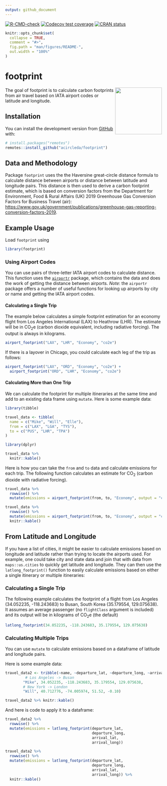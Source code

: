 ```yaml
---
output: github_document
---
```


<!-- README.md is generated from README.Rmd. Please edit that file -->

<!-- badges: start -->
[![R-CMD-check](https://github.com/acircleda/footprint/workflows/R-CMD-check/badge.svg)](https://github.com/acircleda/footprint/actions)
[![Codecov test coverage](https://codecov.io/gh/acircleda/footprint/branch/master/graph/badge.svg)](https://codecov.io/gh/acircleda/footprint?branch=master)
[![CRAN status](https://www.r-pkg.org/badges/version/footprint)](https://CRAN.R-project.org/package=footprint)
<!-- badges: end -->


```r
knitr::opts_chunk$set(
  collapse = TRUE,
  comment = "#>",
  fig.path = "man/figures/README-",
  out.width = "100%"
)
```
# footprint 
<img src="man/figures/footprint_hex.png" align="right" height=150/>


The goal of footprint is to calculate carbon footprints from air travel based on IATA airport codes or latitude and longitude.

## Installation

You can install the development version from [GitHub](https://github.com/) with:

```r
# install.packages("remotes")
remotes::install_github("acircleda/footprint")
```

## Data and Methodology

Package `footprint` uses the the Haversine great-circle distance formula
to calculate distance between airports or distance between latitude and
longitude pairs. This distance is then used to derive a carbon footprint
estimate, which is based on conversion factors from the Department for
Environment, Food & Rural Affairs (UK) 2019 Greenhouse Gas Conversion
Factors for Business Travel (air):
<https://www.gov.uk/government/publications/greenhouse-gas-reporting-conversion-factors-2019>.

## Example Usage

Load `footprint` using

```r
library(footprint)
```


### Using Airport Codes

You can use pairs of three-letter IATA airport codes to calculate distance. This function uses the [`airportr`](https://github.com/dshkol/airportr) package, which contains the data and does the work of getting the distance between airports. *Note*: the `airportr` package offers a number of useful functions for looking up airports by city or name and getting the IATA airport codes.

#### Calculating a Single Trip

The example below calculates a simple footprint estimation for an economy flight from Los Angeles International (LAX) to Heathrow (LHR). The estimate will be in CO~2~e (carbon dioxide equivalent, including radiative forcing). The output is always in kilograms.

```r
airport_footprint("LAX", "LHR", "Economy", "co2e")
```


If there is a layover in Chicago, you could calculate each leg of the trip as follows:

```r
airport_footprint("LAX", "ORD", "Economy", "co2e") + 
  airport_footprint("ORD", "LHR", "Economy", "co2e")
```

#### Calculating More than One Trip

We can calculate the footprint for multiple itineraries at the same time and add to an existing data frame using `mutate`. Here is some example data:

```r
library(tibble)

travel_data <- tibble(
  name = c("Mike", "Will", "Elle"),
  from = c("LAX", "LGA", "TYS"),
  to = c("PUS", "LHR", "TPA")
)
```

```r
library(dplyr)

travel_data %>%
  knitr::kable()
```

Here is how you can take the `from` and `to` data and calculate emissions for each trip. The following function calculates an estimate for CO~2~ (carbon dioxide with radiative forcing).

```r
travel_data %>%
  rowwise() %>%
  mutate(emissions = airport_footprint(from, to, "Economy", output = "co2"))
```

```r
travel_data %>%
  rowwise() %>%
  mutate(emissions = airport_footprint(from, to, "Economy", output = "co2")) %>%
  knitr::kable()
```

## From Latitude and Longitude

If you have a list of cities, it might be easier to calculate emissions based on longitude and latitude rather than trying to locate the airports used. For example, one could take city and state data and join that with data from `maps::us.cities` to quickly get latitude and longitude. They can then use the `latlong_footprint()` function to easily calculate emissions based on either a single itinerary or multiple itineraries:

### Calculating a Single Trip

The following example calculates the footprint of a flight from Los Angeles (34.052235, -118.243683) to Busan, South Korea (35.179554, 129.075638). It assumes an average passenger (no `flightClass` argument is included) and its output will be in kilograms of CO~2~e (the default)

```r
latlong_footprint(34.052235, -118.243683, 35.179554, 129.075638)
```

### Calculating Multiple Trips

You can use `mutate` to calculate emissions based on a dataframe of latitude and longitude pairs.

Here is some example data:

```r
travel_data2 <- tribble(~name, ~departure_lat, ~departure_long, ~arrival_lat, ~arrival_long,
         # Los Angeles -> Busan
        "Mike", 34.052235, -118.243683, 35.179554, 129.075638,
        # New York -> London
        "Will", 40.712776, -74.005974, 51.52, -0.10)
```

```r
travel_data2 %>% knitr::kable()
```

And here is code to apply it to a dataframe:

```r
travel_data2 %>%
  rowwise() %>%
  mutate(emissions = latlong_footprint(departure_lat,
                                       departure_long,
                                       arrival_lat,
                                       arrival_long))
```

```r
travel_data2 %>%
  rowwise() %>%
  mutate(emissions = latlong_footprint(departure_lat,
                                       departure_long,
                                       arrival_lat,
                                       arrival_long)) %>%
  knitr::kable()
```

